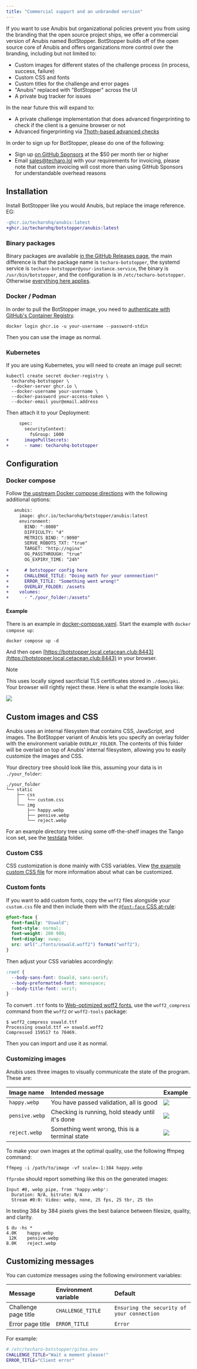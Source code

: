 ```yaml
---
title: "Commercial support and an unbranded version"
---
```


If you want to use Anubis but organizational policies prevent you from using the branding that the open source project ships, we offer a commercial version of Anubis named BotStopper. BotStopper builds off of the open source core of Anubis and offers organizations more control over the branding, including but not limited to:

- Custom images for different states of the challenge process (in process, success, failure)
- Custom CSS and fonts
- Custom titles for the challenge and error pages
- "Anubis" replaced with "BotStopper" across the UI
- A private bug tracker for issues

In the near future this will expand to:

- A private challenge implementation that does advanced fingerprinting to check if the client is a genuine browser or not
- Advanced fingerprinting via [Thoth-based advanced checks](./thoth.mdx)

In order to sign up for BotStopper, please do one of the following:

- Sign up [on GitHub Sponsors](https://github.com/sponsors/Xe) at the $50 per month tier or higher
- Email [sales@techaro.lol](mailto:sales@techaro.lol) with your requirements for invoicing, please note that custom invoicing will cost more than using GitHub Sponsors for understandable overhead reasons

## Installation

Install BotStopper like you would Anubis, but replace the image reference. EG:

```diff
-ghcr.io/techarohq/anubis:latest
+ghcr.io/techarohq/botstopper/anubis:latest
```

### Binary packages

Binary packages are available [in the GitHub Releases page](https://github.com/TecharoHQ/botstopper/releases), the main difference is that the package name is `techaro-botstopper`, the systemd service is `techaro-botstopper@your-instance.service`, the binary is `/usr/bin/botstopper`, and the configuration is in `/etc/techaro-botstopper`. Otherwise [everything here applies](https://anubis.techaro.lol/docs/admin/native-install).

### Docker / Podman

In order to pull the BotStopper image, you need to [authenticate with GitHub's Container Registry](https://docs.github.com/en/packages/working-with-a-github-packages-registry/working-with-the-container-registry#authenticating-to-the-container-registry).

```text
docker login ghcr.io -u your-username --password-stdin
```

Then you can use the image as normal.

### Kubernetes

If you are using Kubernetes, you will need to create an image pull secret:

```text
kubectl create secret docker-registry \
  techarohq-botstopper \
  --docker-server ghcr.io \
  --docker-username your-username \
  --docker-password your-access-token \
  --docker-email your@email.address
```

Then attach it to your Deployment:

```diff
     spec:
       securityContext:
         fsGroup: 1000
+      imagePullSecrets:
+      - name: techarohq-botstopper
```

## Configuration

### Docker compose

Follow [the upstream Docker compose directions](https://anubis.techaro.lol/docs/admin/environments/docker-compose) with the following additional options:

```diff
   anubis:
     image: ghcr.io/techarohq/botstopper/anubis:latest
     environment:
       BIND: ":8080"
       DIFFICULTY: "4"
       METRICS_BIND: ":9090"
       SERVE_ROBOTS_TXT: "true"
       TARGET: "http://nginx"
       OG_PASSTHROUGH: "true"
       OG_EXPIRY_TIME: "24h"

+      # botstopper config here
+      CHALLENGE_TITLE: "Doing math for your connnection!"
+      ERROR_TITLE: "Something went wrong!"
+      OVERLAY_FOLDER: /assets
+    volumes:
+      - "./your_folder:/assets"
```

#### Example

There is an example in [docker-compose.yaml](https://github.com/TecharoHQ/botstopper/blob/main/docker-compose.yaml). Start the example with `docker compose up`:

```text
docker compose up -d
```

And then open [https://botstopper.local.cetacean.club:8443](https://botstopper.local.cetacean.club:8443) in your browser.

> [!NOTE]  
> This uses locally signed sacrificial TLS certificates stored in `./demo/pki`. Your browser will rightly reject these. Here is what the example looks like:
>
> ![](/img/botstopper/example-screenshot.webp)

## Custom images and CSS

Anubis uses an internal filesystem that contains CSS, JavaScript, and images. The BotStopper variant of Anubis lets you specify an overlay folder with the environment variable `OVERLAY_FOLDER`. The contents of this folder will be overlaid on top of Anubis' internal filesystem, allowing you to easily customize the images and CSS.

Your directory tree should look like this, assuming your data is in `./your_folder`:

```text
./your_folder
└── static
    ├── css
    │   └── custom.css
    └── img
        ├── happy.webp
        ├── pensive.webp
        └── reject.webp
```

For an example directory tree using some off-the-shelf images the Tango icon set, see the [testdata](https://github.com/TecharoHQ/botstopper/tree/main/testdata/static/img) folder.

### Custom CSS

CSS customization is done mainly with CSS variables. View [the example custom CSS file](https://github.com/TecharoHQ/botstopper/blob/main/testdata/static/css/custom.css) for more information about what can be customized.

### Custom fonts

If you want to add custom fonts, copy the `woff2` files alongside your `custom.css` file and then include them with the [`@font-face` CSS at-rule](https://developer.mozilla.org/en-US/docs/Web/CSS/@font-face):

```css
@font-face {
  font-family: "Oswald";
  font-style: normal;
  font-weight: 200 900;
  font-display: swap;
  src: url("./fonts/oswald.woff2") format("woff2");
}
```

Then adjust your CSS variables accordingly:

```css
:root {
  --body-sans-font: Oswald, sans-serif;
  --body-preformatted-font: monospace;
  --body-title-font: serif;
}
```

To convert `.ttf` fonts to [Web-optimized woff2 fonts](https://www.w3.org/TR/WOFF2/), use the `woff2_compress` command from the `woff2` or `woff2-tools` package:

```console
$ woff2_compress oswald.ttf
Processing oswald.ttf => oswald.woff2
Compressed 159517 to 70469.
```

Then you can import and use it as normal.

### Customizing images

Anubis uses three images to visually communicate the state of the program. These are:

| Image name     | Intended message                                 | Example                           |
| :------------- | :----------------------------------------------- | :-------------------------------- |
| `happy.webp`   | You have passed validation, all is good          | ![](/img/botstopper/happy.webp)   |
| `pensive.webp` | Checking is running, hold steady until it's done | ![](/img/botstopper/pensive.webp) |
| `reject.webp`  | Something went wrong, this is a terminal state   | ![](/img/botstopper/reject.webp)  |

To make your own images at the optimal quality, use the following ffmpeg command:

```text
ffmpeg -i /path/to/image -vf scale=-1:384 happy.webp
```

`ffprobe` should report something like this on the generated images:

```text
Input #0, webp_pipe, from 'happy.webp':
  Duration: N/A, bitrate: N/A
  Stream #0:0: Video: webp, none, 25 fps, 25 tbr, 25 tbn
```

In testing 384 by 384 pixels gives the best balance between filesize, quality, and clarity.

```text
$ du -hs *
4.0K    happy.webp
 12K    pensive.webp
8.0K    reject.webp
```

## Customizing messages

You can customize messages using the following environment variables:

| Message              | Environment variable | Default                                    |
| :------------------- | :------------------- | :----------------------------------------- |
| Challenge page title | `CHALLENGE_TITLE`    | `Ensuring the security of your connection` |
| Error page title     | `ERROR_TITLE`        | `Error`                                    |

For example:

```sh
# /etc/techaro-botstopper/gitea.env
CHALLENGE_TITLE="Wait a moment please!"
ERROR_TITLE="Client error"
```
